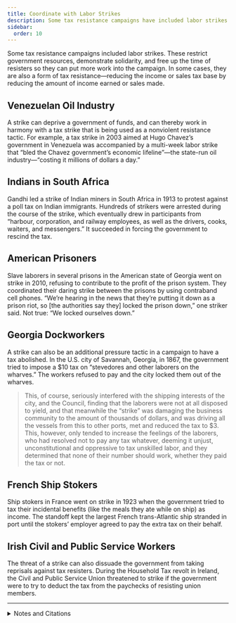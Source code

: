 ```yaml
---
title: Coordinate with Labor Strikes
description: Some tax resistance campaigns have included labor strikes.
sidebar:
  order: 10
---
```


Some tax resistance campaigns included labor strikes.
These restrict government resources, demonstrate solidarity, and free up the time of resisters so they can put more work into the campaign.
In some cases, they are also a form of tax resistance—reducing the income or sales tax base by reducing the amount of income earned or sales made.

## <Badge text="Example" size="medium" /> Venezuelan Oil Industry

A strike can deprive a government of funds, and can thereby work in harmony with a tax strike that is being used as a nonviolent resistance tactic.
For example, a tax strike in 2003 aimed at Hugo Chavez’s government in Venezuela was accompanied by a multi-week labor strike that “bled the Chavez government’s economic lifeline”—the state-run oil industry—“costing it millions of dollars a day.”

## <Badge text="Example" size="medium" /> Indians in South Africa

Gandhi led a strike of Indian miners in South Africa in 1913 to protest against a poll tax on Indian immigrants.
Hundreds of strikers were arrested during the course of the strike, which eventually drew in participants from “harbour, corporation, and railway employees, as well as the drivers, cooks, waiters, and messengers.”
It succeeded in forcing the government to rescind the tax.

## <Badge text="Example" size="medium" /> American Prisoners

Slave laborers in several prisons in the American state of Georgia went on strike in 2010, refusing to contribute to the profit of the prison system.
They coordinated their daring strike between the prisons by using contraband cell phones.
“We’re hearing in the news that they’re putting it down as a prison riot, so [the authorities say they] locked the prison down,” one striker said.
Not true: “We locked ourselves down.”

## <Badge text="Example" size="medium" /> Georgia Dockworkers

A strike can also be an additional pressure tactic in a campaign to have a tax abolished.
In the U.S. city of Savannah, Georgia, in 1867, the government tried to impose a $10 tax on “stevedores and other laborers on the wharves.”
The workers refused to pay and the city locked them out of the wharves.

> This, of course, seriously interfered with the shipping interests of the city, and the Council, finding that the laborers were not at all disposed to yield, and that meanwhile the “strike” was damaging the business community to the amount of thousands of dollars, and was driving all the vessels from this to other ports, met and reduced the tax to $3.
> This, however, only tended to increase the feelings of the laborers, who had resolved not to pay any tax whatever, deeming it unjust, unconstitutional and oppressive to tax unskilled labor, and they determined that none of their number should work, whether they paid the tax or not.

## <Badge text="Example" size="medium" /> French Ship Stokers

Ship stokers in France went on strike in 1923 when the government tried to tax their incidental benefits (like the meals they ate while on ship) as income.
The standoff kept the largest French trans-Atlantic ship stranded in port until the stokers’ employer agreed to pay the extra tax on their behalf.

## <Badge text="Example" size="medium" /> Irish Civil and Public Service Workers

The threat of a strike can also dissuade the government from taking reprisals against tax resisters.
During the Household Tax revolt in Ireland, the Civil and Public Service Union threatened to strike if the government were to try to deduct the tax from the paychecks of resisting union members.

<hr />

<details>
<summary>Notes and Citations</summary>

* “Chavez Foes Tear Up Tax Forms” Reuters (as found on the <i>Television New Zealand</i> website) 8 January 2003
* “African Indians: Poll Tax Strike” <i>The West Australian</i> 19 November 1913, p. 7
* Wheaton, Sarah “Prisoners Strike in Georgia” <i>New York Times</i> 12 December 2010
* Kung, Li “Georgia prisoner strike comes out of lockdown” <i>Facing South</i> 16 December 2010
* Now-and-Then (pseud.) “Georgia” <i>New York Times</i> 10 February 1867
* “Tax Resisted: Irritated Stokers” <i>The Brisbane Courier</i> 11 April 1923, p. 7
* Regan, Mary “Resistance by unions to household tax escalates” <i>Irish Examiner</i> 21 March 2012

</details>
